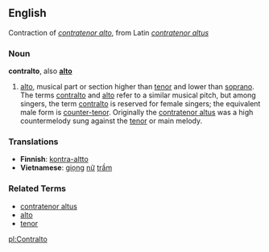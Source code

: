 ==English==
Contraction of ''[[contratenor alto]]'', from Latin ''[[contratenor altus]]''

===Noun===
'''contralto''', also '''[[alto]]'''

# [[alto]], musical part or section higher than [[tenor]] and lower than [[soprano]].  The terms [[contralto]] and [[alto]] refer to a similar musical pitch, but among singers, the term [[contralto]] is reserved for female singers; the equivalent male form is [[counter-tenor]].  Originally the [[contratenor altus]] was a high countermelody sung against the [[tenor]] or main melody.

===Translations===
*'''Finnish''': [[kontra-altto]]
*'''Vietnamese''': [[giọng]] [[nữ]] [[trầm]]

===Related Terms===
*[[contratenor altus]]
*[[alto]]
*[[tenor]]

[[pl:Contralto]]
